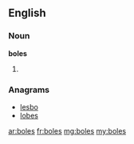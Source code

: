 ==English==

===Noun===
'''boles'''

# {{plural of|bole}}

===Anagrams===
* [[lesbo#English|lesbo]]
* [[lobes#English|lobes]]

[[ar:boles]]
[[fr:boles]]
[[mg:boles]]
[[my:boles]]